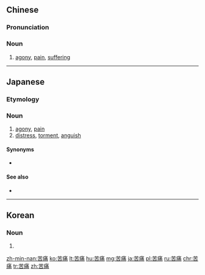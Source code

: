{{also|痛苦}}
==Chinese==
{{zh-forms}}

===Pronunciation===
{{zh-pron
|m=kǔtòng
|c=fu2 tung3
|h=pfs=khú-thung
|mn=khó͘-thàng/khó͘-thòng
|cat=n
}}

===Noun===
{{zh-noun}}

# [[agony]], [[pain]], [[suffering]]

----

==Japanese==
{{ja-kanjitab|く|つう|yomi=on}}

===Etymology===
{{rfe|lang=ja}}

===Noun===
{{ja-noun|くつう}}

# [[agony]], [[pain]]
# [[distress]], [[torment]], [[anguish]]

====Synonyms====
* {{ja-r|苦悩|くのう}}

====See also====
* {{ja-r|痛み|いたみ}}

----

==Korean==
{{ko-hanjatab|苦|痛}}

===Noun===
{{ko-noun|hangeul=고통}}

# {{hanja form of|고통|[[torment]], [[anguish]]}}

[[zh-min-nan:苦痛]]
[[ko:苦痛]]
[[lt:苦痛]]
[[hu:苦痛]]
[[mg:苦痛]]
[[ja:苦痛]]
[[pl:苦痛]]
[[ru:苦痛]]
[[chr:苦痛]]
[[tr:苦痛]]
[[zh:苦痛]]